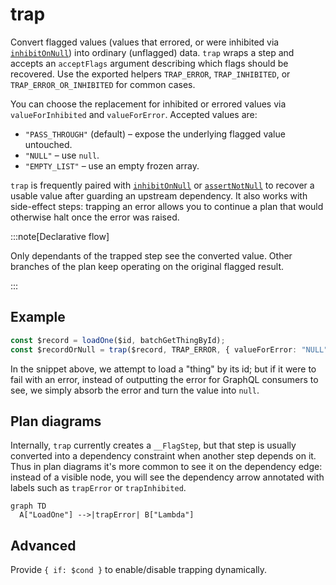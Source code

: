 # trap

Convert flagged values (values that errored, or were inhibited via
[`inhibitOnNull`](./inhibitOnNull)) into ordinary (unflagged) data. `trap` wraps
a step and accepts an `acceptFlags` argument describing which flags should be
recovered. Use the exported helpers `TRAP_ERROR`, `TRAP_INHIBITED`, or
`TRAP_ERROR_OR_INHIBITED` for common cases.

You can choose the replacement for inhibited or errored values via
`valueForInhibited` and `valueForError`. Accepted values are:

- `"PASS_THROUGH"` (default) – expose the underlying flagged value untouched.
- `"NULL"` – use `null`.
- `"EMPTY_LIST"` – use an empty frozen array.

`trap` is frequently paired with [`inhibitOnNull`](./inhibitOnNull.mdx) or
[`assertNotNull`](./assertNotNull.mdx) to recover a usable value after guarding
an upstream dependency. It also works with side-effect steps: trapping an error
allows you to continue a plan that would otherwise halt once the error was
raised.

:::note[Declarative flow]

Only dependants of the trapped step see the converted value. Other branches of
the plan keep operating on the original flagged result.

:::

## Example

```ts
const $record = loadOne($id, batchGetThingById);
const $recordOrNull = trap($record, TRAP_ERROR, { valueForError: "NULL" });
```

In the snippet above, we attempt to load a "thing" by its id; but if it were to
fail with an error, instead of outputting the error for GraphQL consumers to
see, we simply absorb the error and turn the value into `null`.

## Plan diagrams

Internally, `trap` currently creates a `__FlagStep`, but that step is
usually converted into a dependency constraint when another step depends on it.
Thus in plan diagrams it's more common to see it on the dependency edge:
instead of a visible node, you will see the dependency arrow annotated with
labels such as `trapError` or `trapInhibited`.

```mermaid
graph TD
  A["LoadOne"] -->|trapError| B["Lambda"]
```

## Advanced

Provide `{ if: $cond }` to enable/disable trapping dynamically.
